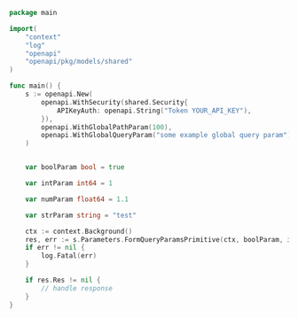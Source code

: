 ```go showLineNumbers copy filename="Form Query Params Primitive usage example"
package main

import(
	"context"
	"log"
	"openapi"
	"openapi/pkg/models/shared"
)

func main() {
    s := openapi.New(
        openapi.WithSecurity(shared.Security{
            APIKeyAuth: openapi.String("Token YOUR_API_KEY"),
        }),
        openapi.WithGlobalPathParam(100),
        openapi.WithGlobalQueryParam("some example global query param"),
    )


    var boolParam bool = true

    var intParam int64 = 1

    var numParam float64 = 1.1

    var strParam string = "test"

    ctx := context.Background()
    res, err := s.Parameters.FormQueryParamsPrimitive(ctx, boolParam, intParam, numParam, strParam)
    if err != nil {
        log.Fatal(err)
    }

    if res.Res != nil {
        // handle response
    }
}
```
